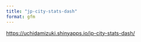 ```yaml
---
title: "jp-city-stats-dash"
format: gfm
---
```


<https://uchidamizuki.shinyapps.io/jp-city-stats-dash/>

